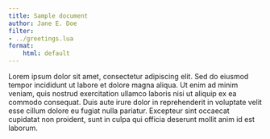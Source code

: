 ```yaml
---
title: Sample document
author: Jane E. Doe
filter:
- ../greetings.lua
format:
    html: default
---
```


Lorem ipsum dolor sit amet, consectetur adipiscing elit. Sed do
eiusmod tempor incididunt ut labore et dolore magna aliqua. Ut
enim ad minim veniam, quis nostrud exercitation ullamco laboris
nisi ut aliquip ex ea commodo consequat. Duis aute irure dolor in
reprehenderit in voluptate velit esse cillum dolore eu fugiat
nulla pariatur. Excepteur sint occaecat cupidatat non proident,
sunt in culpa qui officia deserunt mollit anim id est laborum.